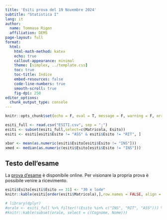 ```yaml
---
title: 'Esiti prova del 19 Novembre 2024'
subtitle: "Statistica I"
lang: it
author:
  name: Tommaso Rigon
  affiliation: DEMS
page-layout: full
format:
  html:
    html-math-method: katex
    echo: true
    callout-appearance: minimal
    theme: [simplex, ../template.css]
    toc: true
    toc-title: Indice
    embed-resources: false
    code-line-numbers: true
    smooth-scroll: true
    fig-dpi: 250
editor_options: 
  chunk_output_type: console
---
```


```r
knitr::opts_chunk$set(echo = F, eval = T, message = F, warning = F, error = F, comment = NA, cache = F, include = T, R.options = list(width = 100), collapse = T, dpi = 200, fig.align = "center", fig.height = 4.5, fig.width = 7)
```

```r
esiti_full <- read.csv("ESITI.csv", sep = ";")
esiti <- subset(esiti_full,select=c(Matricola, Esito))
esiti <- esiti[esiti$Esito != "ASS" & esiti$Esito != "RIT", ]

xbar <- mean(as.numeric(esiti$Esito[esiti$Esito != "INS"]))
xmed <- median(as.numeric(esiti$Esito[esiti$Esito != "INS"]))
```


## Testo dell'esame

La [prova d'esame](19_11_2024.html) è disponibile online. Per visionare la propria prova è possibile venire a ricevimento.

<!-- ## Distribuzione degli esiti -->


<!-- La mediana dei voti sufficienti è `26`. La distribuzione dei voti sufficienti è riportata nel seguito tramite un boxplot. -->

<!-- ```{r} -->
<!-- par(mfrow = c(1, 1)) -->
<!-- boxplot(as.numeric(esiti$Esito[esiti$Esito != "INS"]), xlab = "Voti sufficienti", horizontal = TRUE) -->
<!-- ``` -->

<!-- ## Esiti -->

```r
esiti$Esito[esiti$Esito == 31] <- "30 e lode"
knitr::kable(esiti[order(esiti$Matricola),],row.names = FALSE, align = c('l', 'l'))
```

```r
# library(dplyr)
#orale <- esiti_full %>% filter(!(Esito %in% c("INS", "RIT", "ASS"))) %>% filter(Esito >= 27)
#knitr::kable(subset(orale, select = c(Cognome, Nome)))
```
